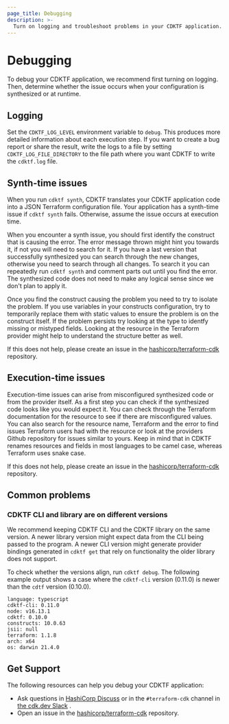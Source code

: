 ```yaml
---
page_title: Debugging
description: >-
  Turn on logging and troubleshoot problems in your CDKTF application.
---
```


# Debugging

To debug your CDKTF application, we recommend first turning on logging. Then, determine whether the issue occurs when your configuration is synthesized or at runtime. 

## Logging

Set the `CDKTF_LOG_LEVEL` environment variable to `debug`. This produces more detailed information about each execution step. If you want to create a bug report or share the result, write the logs to a file by setting `CDKTF_LOG_FILE_DIRECTORY` to the file path where you want CDKTF to write the `cdktf.log` file. 

## Synth-time issues
When you run `cdktf synth`, CDKTF translates your CDKTF application code into a JSON Terraform configuration file. Your application has a synth-time issue if `cdktf synth` fails. Otherwise, assume the issue occurs at execution time.

When you encounter a synth issue, you should first identify the construct that is causing the error. The error message thrown might hint you towards it, if not you will need to search for it. If you have a last version that successfully synthesized you can search through the new changes, otherwise you need to search through all changes. To search it you can repeatedly run `cdktf synth` and comment parts out until you find the error. The synthesized code does not need to make any logical sense since we don't plan to apply it.

Once you find the construct causing the problem you need to try to isolate the problem. If you use variables in your constructs configuration, try to temporarily replace them with static values to ensure the problem is on the construct itself. If the problem persists try looking at the type to identfy missing or mistyped fields. Looking at the resource in the Terraform provider might help to understand the structure better as well.

If this does not help, please create an issue in the [hashicorp/terraform-cdk](https://github.com/hashicorp/terraform-cdk/issues/new?assignees=&labels=bug%2C+new&template=bug-report.md&title=) repository.

## Execution-time issues

Execution-time issues can arise from misconfigured synthesized code or from the provider itself.
As a first step you can check if the synthesized code looks like you would expect it. You can check through the Terraform documentation for the resource to see if there are misconfigured values. You can also search for the resource name, Terraform and the error to find issues Terraform users had with the resource or look at the providers Github repository for issues similar to yours. Keep in mind that in CDKTF renames resources and fields in most languages to be camel case, whereas Terraform uses snake case.

If this does not help, please create an issue in the [hashicorp/terraform-cdk](https://github.com/hashicorp/terraform-cdk/issues/new?assignees=&labels=bug%2C+new&template=bug-report.md&title=) repository.

## Common problems

### CDKTF CLI and library are on different versions

We recommend keeping CDKTF CLI and the CDKTF library on the same version.
A newer library version might expect data from the CLI being passed to the program.
A newer CLI version might generate provider bindings generated in `cdktf get` that rely on functionality the older library does not support.

To check whether the versions align, run `cdktf debug`. The following example output shows a case where the `cdktf-cli` version (0.11.0) is newer than the `cdtf` version (0.10.0).  

```
language: typescript
cdktf-cli: 0.11.0
node: v16.13.1
cdktf: 0.10.0
constructs: 10.0.63
jsii: null
terraform: 1.1.8
arch: x64
os: darwin 21.4.0
```


## Get Support

The following resources can help you debug your CDKTF application:

- Ask questions in [HashiCorp Discuss](https://discuss.hashicorp.com/) or in the `#terraform-cdk` channel
  in [the cdk.dev Slack](https://cdk.dev/) .
- Open an issue in the [hashicorp/terraform-cdk](https://github.com/hashicorp/terraform-cdk/issues/new?assignees=&labels=bug%2C+new&template=bug-report.md&title=) repository.
